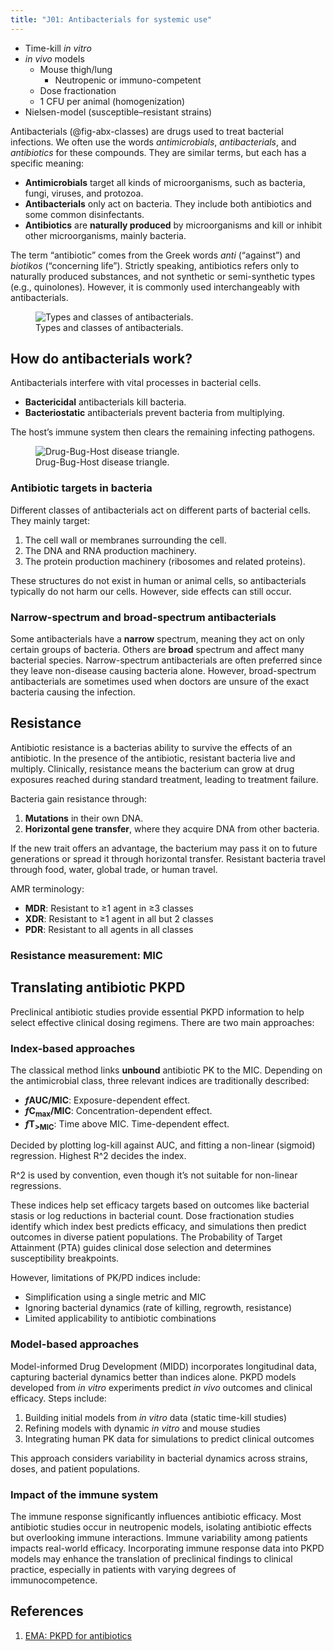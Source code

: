 ```yaml
---
title: "J01: Antibacterials for systemic use"
---
```


:::{.callout-caution title="Under construction"}
* Time-kill *in vitro*
* *in vivo* models
  * Mouse thigh/lung
    * Neutropenic or immuno-competent
  * Dose fractionation
  * 1 CFU per animal (homogenization)
* Nielsen-model (susceptible--resistant strains)
:::

Antibacterials (@fig-abx-classes) are drugs used to treat bacterial infections.
We often use the words *antimicrobials*, *antibacterials*, and *antibiotics* for these compounds.
They are similar terms, but each has a specific meaning:

* **Antimicrobials** target all kinds of microorganisms, such as bacteria, fungi, viruses, and protozoa.
* **Antibacterials** only act on bacteria. They include both antibiotics and some common disinfectants.
* **Antibiotics** are **naturally produced** by microorganisms and kill or inhibit other microorganisms, mainly bacteria.

The term "antibiotic" comes from the Greek words *anti* ("against") and *biotikos* ("concerning life").
Strictly speaking, antibiotics refers only to naturally produced substances, and not synthetic or semi-synthetic types (e.g., quinolones).
However, it is commonly used interchangeably with antibacterials.

![Types and classes of antibacterials.](images/abx-classes.png){#fig-abx-classes}

## How do antibacterials work?

Antibacterials interfere with vital processes in bacterial cells.

* **Bactericidal** antibacterials kill bacteria.
* **Bacteriostatic** antibacterials prevent bacteria from multiplying.

The host's immune system then clears the remaining infecting pathogens.

![Drug-Bug-Host disease triangle.](images/bug-drug-host_disease-triangle.png){#fig-triangle}

### Antibiotic targets in bacteria

Different classes of antibacterials act on different parts of bacterial cells.
They mainly target:

1. The cell wall or membranes surrounding the cell.
2. The DNA and RNA production machinery.
3. The protein production machinery (ribosomes and related proteins).

These structures do not exist in human or animal cells, so antibacterials typically do not harm our cells.
However, side effects can still occur.


### Narrow-spectrum and broad-spectrum antibacterials

Some antibacterials have a **narrow** spectrum, meaning they act on only certain groups of bacteria.
Others are **broad** spectrum and affect many bacterial species.
Narrow-spectrum antibacterials are often preferred since they leave non-disease causing bacteria alone.
However, broad-spectrum antibacterials are sometimes used when doctors are unsure of the exact bacteria causing the infection.

## Resistance

Antibiotic resistance is a bacterias ability to survive the effects of an antibiotic.
In the presence of the antibiotic, resistant bacteria live and multiply.
Clinically, resistance means the bacterium can grow at drug exposures reached during standard treatment, leading to treatment failure.

Bacteria gain resistance through:

1. **Mutations** in their own DNA.
2. **Horizontal gene transfer**, where they acquire DNA from other bacteria.

If the new trait offers an advantage, the bacterium may pass it on to future generations or spread it through horizontal transfer.
Resistant bacteria travel through food, water, global trade, or human travel.

AMR terminology:

- **MDR**: Resistant to ≥1 agent in ≥3 classes  
- **XDR**: Resistant to ≥1 agent in all but 2 classes
- **PDR**: Resistant to all agents in all classes

### Resistance measurement: MIC

## Translating antibiotic PKPD

Preclinical antibiotic studies provide essential PKPD information to help select effective clinical dosing regimens.
There are two main approaches:

### Index-based approaches

The classical method links <span class="red-underline">**unbound**</span> antibiotic PK to the MIC.
Depending on the antimicrobial class, three relevant indices are traditionally described:

* ***f*AUC/MIC**: Exposure-dependent effect.
* ***f*C~max~/MIC**: Concentration-dependent effect.
* ***f*T~>MIC~**: Time above MIC. Time-dependent effect.

Decided by plotting log-kill against AUC, and fitting a non-linear (sigmoid) regression.
Highest R^2 decides the index.

:::{.callout-warning}
R^2 is used by convention, even though it's not suitable for non-linear regressions.
:::

These indices help set efficacy targets based on outcomes like bacterial stasis or log reductions in bacterial count.
Dose fractionation studies identify which index best predicts efficacy, and simulations then predict outcomes in diverse patient populations.
The Probability of Target Attainment (PTA) guides clinical dose selection and determines susceptibility breakpoints.

However, limitations of PK/PD indices include:

* Simplification using a single metric and MIC
* Ignoring bacterial dynamics (rate of killing, regrowth, resistance)
* Limited applicability to antibiotic combinations

### Model-based approaches

Model-informed Drug Development (MIDD) incorporates longitudinal data, capturing bacterial dynamics better than indices alone.
PKPD models developed from *in vitro* experiments predict *in vivo* outcomes and clinical efficacy.
Steps include:

1. Building initial models from *in vitro* data (static time-kill studies)
2. Refining models with dynamic *in vitro* and mouse studies
3. Integrating human PK data for simulations to predict clinical outcomes

This approach considers variability in bacterial dynamics across strains, doses, and patient populations.

### Impact of the immune system

The immune response significantly influences antibiotic efficacy.
Most antibiotic studies occur in neutropenic models, isolating antibiotic effects but overlooking immune interactions.
Immune variability among patients impacts real-world efficacy.
Incorporating immune response data into PKPD models may enhance the translation of preclinical findings to clinical practice, especially in patients with varying degrees of immunocompetence.

## References

1. [EMA: PKPD for antibiotics](https://www.ema.europa.eu/en/use-pharmacokinetics-pharmacodynamics-development-antibacterial-medicinal-products-scientific-guideline)

::: {#refs}
:::
